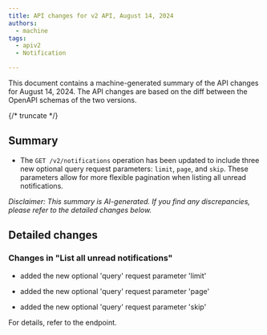 ```yaml
---
title: API changes for v2 API, August 14, 2024
authors:
  - machine
tags:
  - apiv2
  - Notification

---
```



This document contains a machine-generated summary of the API changes for August 14, 2024.
The API changes are based on the diff between the OpenAPI schemas of the two versions.

{/* truncate */}



## Summary


- The `GET /v2/notifications` operation has been updated to include three new optional query request parameters: `limit`, `page`, and `skip`. These parameters allow for more flexible pagination when listing all unread notifications.

_Disclaimer: This summary is AI-generated. If you find any discrepancies, please refer to the detailed changes below._


## Detailed changes



### Changes in "List all unread notifications"


- added the new optional 'query' request parameter 'limit'

- added the new optional 'query' request parameter 'page'

- added the new optional 'query' request parameter 'skip'


For details, refer to the <OperationLink operation="notifications-list-notifications" apiVersion="v2" /> endpoint.



